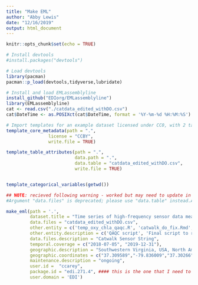 ---
title: "Make EML"
author: "Abby Lewis"
date: "12/16/2019"
output: html_document
---

```{r setup, include=FALSE}
knitr::opts_chunk$set(echo = TRUE)
```

```{r}
# Install devtools
#install.packages("devtools")

# Load devtools
library(pacman)
pacman::p_load(devtools,tidyverse,lubridate)

# Install and load EMLassemblyline
install_github("EDIorg/EMLassemblyline")
library(EMLassemblyline)
cat <- read.csv("./catdata_edited_withDO.csv")
cat$DateTime <- as.POSIXct(cat$DateTime, format = '%Y-%m-%d %H:%M:%S')

# Import templates for an example dataset licensed under CC0, with 2 tables located in at "path"
template_core_metadata(path = ".",
                license = "CCBY",
                write.file = TRUE)

template_table_attributes(path = ".",
                          data.path = ".",
                          data.table = "catdata_edited_withDO.csv",
                          write.file = TRUE)


template_categorical_variables(getwd())

## NOTE: recieved following warning - worked but may need to update in the future
#Argument "data.files" is deprecated; please use "data.table" instead.Argument "data.files.description" is #deprecated; please use "data.table.description" instead.cols = 1 != length(data) = 2Creating nodes ...

make_eml(path = '.',
         dataset.title = "Time series of high-frequency sensor data measuring water temperature, dissolved oxygen, conductivity, specific conductivity, total dissolved solids, chlorophyll a, phycocyanin, and fluorescent dissolved organic matter at discrete depths in Falling Creek Reservoir, Virginia, USA in 2018-2019",
         data.files = "catdata_edited_withDO.csv",
         other.entity = c('temp_oxy_chla_qaqc.R', 'catwalk_do_fix.Rmd','CAT_MaintenanceLog.txt' ),
         other.entity.description = c('QAQC script', 'Final script to run QAQC and fix DO fouling issues', 'Maintenance log for catwalk sensors'),
         data.files.description = "Catwalk Sensor String",
         temporal.coverage = c("2018-07-05", "2019-12-31"),
         geographic.description = "Southwestern Virginia, USA, North America",
         geographic.coordinates = c("37.309589","-79.836009","37.30266","-79.839249"),
         maintenance.description = "ongoing",
         user.id =  "ccarey",
         package.id = "edi.271.4", #### this is the one that I need to change!!!
         user.domain = 'EDI')
```

